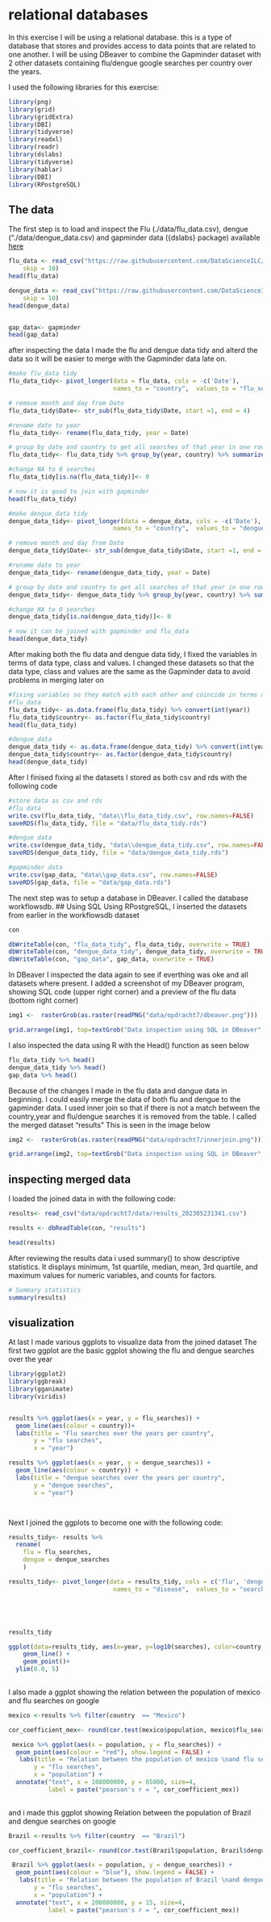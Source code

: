 # relational databases

In this exercise I will be using a relational database. this is a type of database that stores and provides access to data points that are related to one another. I will be using DBeaver to combine the Gapminder dataset with 2 other datasets containing flu/dengue google searches per country over the years.


I used the following libraries for this exercise:
```r
library(png)
library(grid)
library(gridExtra)
library(DBI)
library(tidyverse)
library(readxl)
library(readr)
library(dslabs)
library(tidyverse)
library(hablar)
library(DBI)
library(RPostgreSQL)

```

## The data

The first step is to load and inspect the Flu (./data/flu_data.csv), dengue (“./data/dengue_data.csv) and gapminder data ({dslabs} package) available [here](https://github.com/DataScienceILC/tlsc-dsfb26v-20_workflows)

```r

flu_data <- read_csv("https://raw.githubusercontent.com/DataScienceILC/tlsc-dsfb26v-20_workflows/main/data/flu_data.csv", 
    skip = 10)
head(flu_data)

dengue_data <- read_csv("https://raw.githubusercontent.com/DataScienceILC/tlsc-dsfb26v-20_workflows/main/data/dengue_data.csv", 
    skip = 10)
head(dengue_data)


gap_data<- gapminder
head(gap_data)
```

after inspecting the data I made the flu and dengue data tidy and alterd the data so it will be easier to merge with the Gapminder data late on.

```r


#make flu_data tidy
flu_data_tidy<- pivot_longer(data = flu_data, cols = -c('Date'),  
                             names_to = "country",  values_to = "flu_searches")

# remove month and day from Date
flu_data_tidy$Date<- str_sub(flu_data_tidy$Date, start =1, end = 4)

#rename date to year
flu_data_tidy<- rename(flu_data_tidy, year = Date)

# group by date and country to get all searches of that year in one row
flu_data_tidy<- flu_data_tidy %>% group_by(year, country) %>% summarize(flu_searches = sum(flu_searches))

#change NA to 0 searches
flu_data_tidy[is.na(flu_data_tidy)]<- 0

# now it is good to join with gapminder 
head(flu_data_tidy)
```

```r
#make dengue_data tidy
dengue_data_tidy<- pivot_longer(data = dengue_data, cols = -c('Date'),  
                             names_to = "country",  values_to = "dengue_searches")

# remove month and day from Date
dengue_data_tidy$Date<- str_sub(dengue_data_tidy$Date, start =1, end = 4)

#rename date to year
dengue_data_tidy<- rename(dengue_data_tidy, year = Date)

# group by date and country to get all searches of that year in one row
dengue_data_tidy<- dengue_data_tidy %>% group_by(year, country) %>% summarize(dengue_searches = sum(dengue_searches))

#change NA to 0 searches
dengue_data_tidy[is.na(dengue_data_tidy)]<- 0

# now it can be joined with gapminder and flu_data
head(dengue_data_tidy)
```

After making both the flu data and dengue data tidy, I fixed the variables in terms of data type, class and values. 
I changed these datasets so that the data type, class and values are the same as the Gapminder data to avoid problems in merging later on 

```r

#fixing variables so they match with each other and coincide in terms of data type, class and values
#flu_data
flu_data_tidy<- as.data.frame(flu_data_tidy) %>% convert(int(year))
flu_data_tidy$country<- as.factor(flu_data_tidy$country) 
head(flu_data_tidy)

#dengue_data
dengue_data_tidy <- as.data.frame(dengue_data_tidy) %>% convert(int(year))
dengue_data_tidy$country<- as.factor(dengue_data_tidy$country) 
head(dengue_data_tidy)

```


After I finised fixing al the datasets I stored as both csv and rds with the following code
```r
#store data as csv and rds
#flu data
write.csv(flu_data_tidy, "data\\flu_data_tidy.csv", row.names=FALSE)
saveRDS(flu_data_tidy, file = "data/flu_data_tidy.rds")

#dengue data
write.csv(dengue_data_tidy, "data\\dengue_data_tidy.csv", row.names=FALSE)
saveRDS(dengue_data_tidy, file = "data/dengue_data_tidy.rds")

#gapminder data
write.csv(gap_data, "data\\gap_data.csv", row.names=FALSE)
saveRDS(gap_data, file = "data/gap_data.rds")
```

The next step was to setup a database in DBeaver. I called the database workflowsdb. 
## Using SQL 
Using RPostgreSQL, I inserted the datasets from earlier in the workflowsdb dataset
```r

con

dbWriteTable(con, "flu_data_tidy", flu_data_tidy, overwrite = TRUE)
dbWriteTable(con, "dengue_data_tidy", dengue_data_tidy, overwrite = TRUE)
dbWriteTable(con, "gap_data", gap_data, overwrite = TRUE)


```

In DBeaver I inspected the data again to see if everthing was oke and all datasets where present. I added a screenshot of my DBeaver program, showing SQL code (upper right corner) and a preview of the flu data (bottom right corner)
```r

img1 <-  rasterGrob(as.raster(readPNG("data/opdracht7/dbeaver.png")))

grid.arrange(img1, top=textGrob("Data inspection using SQL in DBeaver", gp=gpar(fontsize=10,font=8)))
```



I also inspected the data using R with the Head() function as seen below
```r
flu_data_tidy %>% head()
dengue_data_tidy %>% head()
gap_data %>% head()
```


Because of the changes I made in the flu data and dangue data in beginning. I could easily merge the data of both flu and dengue to the gapminder data. I used inner join so that if there is not a match between the country,year and 
 flu/dengue searches it is removed from the table. I called the merged dataset "results"
 This is seen in the image below
 
```r

img2 <-  rasterGrob(as.raster(readPNG("data/opdracht7/innerjoin.png")))

grid.arrange(img2, top=textGrob("Data inspection using SQL in DBeaver", gp=gpar(fontsize=10,font=8)))
```

##  inspecting merged data
I loaded the joined data in with the following code:

```r
results<- read_csv("data/opdracht7/data/results_202305231341.csv")

```


```r
results <- dbReadTable(con, "results")

```
```r
head(results)
```

After reviewing the results data i used summary() to show descriptive statistics. It displays minimum, 1st quartile, median, mean, 3rd quartile, and maximum values for numeric variables, and counts for factors.

```r
# Summary statistics
summary(results)

```

## visualization
At last I made various ggplots to visualize data from the joined dataset
The first two ggplot are the basic ggplot showing the flu and dengue searches over the year 
```r
library(ggplot2)
library(ggbreak) 
library(gganimate)
library(viridis)


results %>% ggplot(aes(x = year, y = flu_searches)) + 
  geom_line(aes(colour = country))+
  labs(title = "Flu searches over the years per country",
       y = "flu searches",
       x = "year") 

results %>% ggplot(aes(x = year, y = dengue_searches)) + 
  geom_line(aes(colour = country)) +
  labs(title = "dengue searches over the years per country",
       y = "dengue searches",
       x = "year")




```
Next I joined the ggplots to become one with the following code:

```r


results_tidy<- results %>% 
  rename(
    flu = flu_searches,
    dengue = dengue_searches
    )

results_tidy<- pivot_longer(data = results_tidy, cols = c('flu', 'dengue'),  
                             names_to = "disease",  values_to = "searches")





results_tidy

ggplot(data=results_tidy, aes(x=year, y=log10(searches), color=country, shape = disease)) +
    geom_line() +
    geom_point()+
  ylim(0.0, 5)
    
```   

I also made a ggplot showing the relation between the population of mexico and flu searches on google
```r
mexico <-results %>% filter(country  == "Mexico") 

cor_coefficient_mex<- round(cor.test(mexico$population, mexico$flu_searches, method=c("pearson"))$estimate,1)

 mexico %>% ggplot(aes(x = population, y = flu_searches)) + 
  geom_point(aes(colour = "red"), show.legend = FALSE) +
   labs(title = "Relation between the population of mexico \nand flu searches on google",
       y = "flu searches",
       x = "population") +
  annotate("text", x = 108000000, y = 65000, size=4,
           label = paste("pearson's r = ", cor_coefficient_mex))
    
```


and i made this ggplot showing Relation between the population of Brazil and dengue searches on google
```r
Brazil <-results %>% filter(country  == "Brazil") 

cor_coefficient_brazil<- round(cor.test(Brazil$population, Brazil$dengue_searches, method=c("pearson"))$estimate,1)

 Brazil %>% ggplot(aes(x = population, y = dengue_searches)) + 
  geom_point(aes(colour = "blue"), show.legend = FALSE) +
   labs(title = "Relation between the population of Brazil \nand dengue searches on google",
       y = "flu searches",
       x = "population") +
  annotate("text", x = 200000000, y = 15, size=4,
           label = paste("pearson's r = ", cor_coefficient_mex))
 
```
